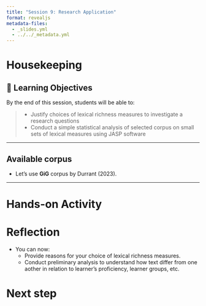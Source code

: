```yaml
---
title: "Session 9: Research Application"
format: revealjs
metadata-files:
  - _slides.yml
  - ../../_metadata.yml
---
```


# Housekeeping


## 🎯 Learning Objectives

By the end of this session, students will be able to:

> - Justify choices of lexical richness measures to investigate a research questions
> - Conduct a simple statistical analysis of selected corpus on small sets of lexical measures using JASP software

---

## Available corpus

- Let's use **GiG** corpus by Durrant (2023).



---

# Hands-on Activity



# Reflection

- You can now:
  - Provide reasons for your choice of lexical richness measures.
  - Conduct preliminary analysis to understand how text differ from one aother in relation to learner's proficiency, learner groups, etc.


# Next step
